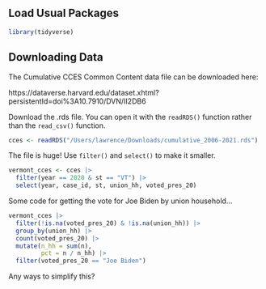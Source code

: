 ## Load Usual Packages

```r
library(tidyverse)
```

## Downloading Data

The Cumulative CCES Common Content data file can be downloaded here:

https://dataverse.harvard.edu/dataset.xhtml?persistentId=doi%3A10.7910/DVN/II2DB6

Download the .rds file. You can open it with the `readRDS()` function rather than the `read_csv()` function.

```r
cces <- readRDS("/Users/lawrence/Downloads/cumulative_2006-2021.rds")
```

The file is huge! Use `filter()` and `select()` to make it smaller.

```r
vermont_cces <- cces |> 
  filter(year == 2020 & st == "VT") |> 
  select(year, case_id, st, union_hh, voted_pres_20)
```

Some code for getting the vote for Joe Biden by union household...

```r
vermont_cces |> 
  filter(!is.na(voted_pres_20) & !is.na(union_hh)) |> 
  group_by(union_hh) |>
  count(voted_pres_20) |> 
  mutate(n_hh = sum(n),
         pct = n / n_hh) |> 
  filter(voted_pres_20 == "Joe Biden")
```

Any ways to simplify this?
